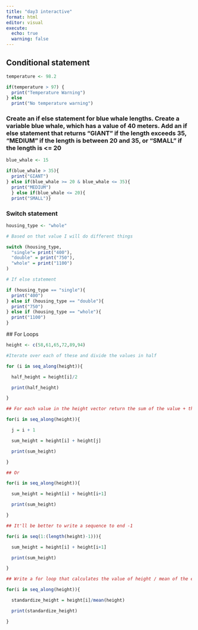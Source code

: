 ```yaml
---
title: "day3 interactive"
format: html
editor: visual
execute: 
  echo: true
  warning: false
---
```


## Conditional statement

```r
temperature <- 98.2

if(temperature > 97) {
  print("Temperature Warning")
} else 
  print("No temperature warning")
```

### Create an if else statement for blue whale lengths. Create a variable blue whale, which has a value of 40 meters. Add an if else statement that returns "GIANT" if the length exceeds 35, "MEDIUM" if the length is between 20 and 35, or "SMALL" if the length is \<= 20

```r
blue_whale <- 15

if(blue_whale > 35){
  print("GIANT")
} else if(blue_whale >= 20 & blue_whale <= 35){
  print("MEDIUM")
  } else if(blue_whale <= 20){
  print("SMALL")}
```

### Switch statement

```r
housing_type <- "whole"

# Based on that value I will do different things

switch (housing_type,
  "single"= print("400"),
  "double" = print("750"),
  "whole" = print("1100")
)

# If else statement 

if (housing_type == "single"){
  print("400")
} else if (housing_type == "double"){
  print("750")
} else if (housing_type == "whole"){
  print("1100")
}
```

\## For Loops

```r
height <- c(58,61,65,72,89,94)

#Iterate over each of these and divide the values in half

for (i in seq_along(height)){

  half_height = height[i]/2

  print(half_height)

}

## For each value in the height vector return the sum of the value + the other right after it 

for(i in seq_along(height)){

  j = i + 1

  sum_height = height[i] + height[j]

  print(sum_height)

}

## Or

for(i in seq_along(height)){

  sum_height = height[i] + height[i+1]

  print(sum_height)

}

## It'll be better to write a sequence to end -1 

for(i in seq(1:(length(height)-1))){

  sum_height = height[i] + height[i+1]

  print(sum_height)

}

## Write a for loop that calculates the value of height / mean of the entire height vector

for(i in seq_along(height)){

  standardize_height = height[i]/mean(height)

  print(standardize_height)

}
```
